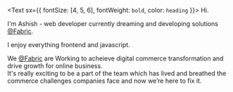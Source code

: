 <Text sx={{ fontSize: [4, 5, 6], fontWeight: `bold`, color: `heading` }}>
  Hi.
</Text>

I'm Ashish - web developer currently dreaming and developing solutions [@Fabric](https://fabric.inc/about-us).<br />

I enjoy everything frontend and javascript.

We [@Fabric](https://fabric.inc/) are Working to acheieve digital commerce transformation and drive growth for online business.<br/>
It's really exciting to be a part of the team which has lived and breathed the commerce challenges companies face and now we’re here to fix it.

